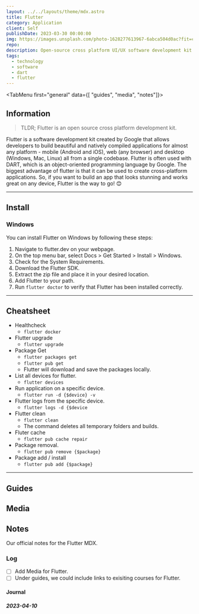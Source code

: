 ```yaml
---
layout: ../../layouts/theme/mdx.astro
title: Flutter
category: Application
client: Self
publishDate: 2023-03-30 00:00:00
img: https://images.unsplash.com/photo-1628277613967-6abca504d0ac?fit=crop&w=1400&h=700&q=75
repo:
description: Open-source cross platform UI/UX software development kit based upon Dart and created by Google.
tags:
  - technology
  - software
  - dart
  - flutter
---
```




<TabMenu first="general" data={[ "guides", "media", "notes"]}>
<TabData tail="block" data="general">

## Information

> TLDR; Flutter is an open source cross platform development kit.

Flutter is a software development kit created by Google that allows developers to build beautiful and natively compiled applications for almost any platform - mobile (Android and iOS), web (any browser) and desktop (Windows, Mac, Linux) all from a single codebase. 
Flutter is often used with DART, which is an object-oriented programming language by Google. 
The biggest advantage of flutter is that it can be used to create cross-platform applications. 
So, if you want to build an app that looks stunning and works great on any device, Flutter is the way to go! 😊


* * *

## Install

### Windows

You can install Flutter on Windows by following these steps:

1. Navigate to flutter.dev on your webpage.
2. On the top menu bar, select Docs > Get Started > Install > Windows.
3. Check for the System Requirements.
4. Download the Flutter SDK.
5. Extract the zip file and place it in your desired location.
6. Add Flutter to your path.
7. Run `flutter doctor` to verify that Flutter has been installed correctly.



* * *

## Cheatsheet

- Healthcheck
  - `flutter docker`
- Flutter upgrade
  - `flutter upgrade`
- Package Get
  - `flutter packages get`
  - `flutter pub get`
  - Flutter will download and save the packages locally.
- List all devices for flutter.
  - `flutter devices`
- Run application on a specific device.
  - `flutter run -d {$device} -v`
- Flutter logs from the specific device.
  - `flutter logs -d {$device`
- Flutter clean
  - `flutter clean`
  - The command deletes all temporary folders and builds.
- Fluter cache
  - `flutter pub cache repair`
- Package removal.
  - `flutter pub remove {$package}`
- Package add / install
  - `flutter pub add {$package}`

* * *

</TabData>


<TabData data="guides">

## Guides


</TabData>

<TabData data="media">

## Media

</TabData>

<TabData data="notes">

## Notes

Our official notes for the Flutter MDX.

### Log

- [ ] Add Media for Flutter.
- [ ] Under guides, we could include links to exisiting courses for Flutter.

#### Journal

##### 2023-04-10

</TabData>
</TabMenu>